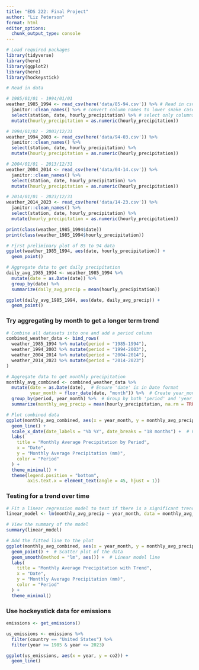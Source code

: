 ```yaml
---
title: "EDS 222: Final Project"
author: "Liz Peterson"
format: html
editor_options: 
  chunk_output_type: console
---
```


```r
# Load required packages
library(tidyverse)
library(here)
library(ggplot2)
library(here)
library(hockeystick)
```


```r
# Read in data

# 1985/01/01 - 1994/01/01
weather_1985_1994 <- read_csv(here('data/85-94.csv')) %>% # Read in csv
  janitor::clean_names() %>% # convert column names to lower snake case
  select(station, date, hourly_precipitation) %>% # select only columns we are interested in
  mutate(hourly_precipitation = as.numeric(hourly_precipitation))

# 1994/01/02 - 2003/12/31
weather_1994_2003 <- read_csv(here('data/94-03.csv')) %>%
  janitor::clean_names() %>%
  select(station, date, hourly_precipitation) %>%
  mutate(hourly_precipitation = as.numeric(hourly_precipitation))

# 2004/01/01 - 2013/12/31
weather_2004_2014 <- read_csv(here('data/04-14.csv')) %>%
  janitor::clean_names() %>%
  select(station, date, hourly_precipitation) %>%
  mutate(hourly_precipitation = as.numeric(hourly_precipitation))

# 2014/01/01 - 2023/12/31
weather_2014_2023 <- read_csv(here('data/14-23.csv')) %>%
  janitor::clean_names() %>%
  select(station, date, hourly_precipitation) %>%
  mutate(hourly_precipitation = as.numeric(hourly_precipitation))
```

```r
print(class(weather_1985_1994$date))
print(class(weather_1985_1994$hourly_precipitation))
```

```r
# First preliminary plot of 85 to 94 data
ggplot(weather_1985_1994, aes(date, hourly_precipitation)) +
  geom_point()
```

```r
# Aggregate data to get daily precipitation
daily_avg_1985_1994 <- weather_1985_1994 %>%
  mutate(date = as.Date(date)) %>%
  group_by(date) %>%
  summarize(daily_avg_precip = mean(hourly_precipitation))
```

```r
ggplot(daily_avg_1985_1994, aes(date, daily_avg_precip)) +
  geom_point()
```


### Try aggregating by month to get a longer term trend
```r
# Combine all datasets into one and add a period column
combined_weather_data <- bind_rows(
  weather_1985_1994 %>% mutate(period = "1985-1994"),
  weather_1994_2003 %>% mutate(period = "1994-2003"),
  weather_2004_2014 %>% mutate(period = "2004-2014"),
  weather_2014_2023 %>% mutate(period = "2014-2023")
)

# Aggregate data to get monthly precipitation
monthly_avg_combined <- combined_weather_data %>%
  mutate(date = as.Date(date),  # Ensure 'date' is in Date format
         year_month = floor_date(date, "month")) %>%  # Create year_month column --> floor_date from lubridate
  group_by(period, year_month) %>%  # Group by both 'period' and 'year_month'
  summarize(monthly_avg_precip = mean(hourly_precipitation, na.rm = TRUE))  # Calculate monthly average
```

```r

# Plot combined data
ggplot(monthly_avg_combined, aes(x = year_month, y = monthly_avg_precip, color = period)) +
  geom_line() +
  scale_x_date(date_labels = "%b %Y", date_breaks = "18 months") +  # Format x-axis labels
  labs(
    title = "Monthly Average Precipitation by Period",
    x = "Date",
    y = "Monthly Average Precipitation (mm)",
    color = "Period"
  ) +
  theme_minimal() +
  theme(legend.position = "bottom",
        axis.text.x = element_text(angle = 45, hjust = 1))

```

### Testing for a trend over time
```r
# Fit a linear regression model to test if there is a significant trend over time
linear_model <- lm(monthly_avg_precip ~ year_month, data = monthly_avg_combined)

# View the summary of the model
summary(linear_model)

```

```r
# Add the fitted line to the plot
ggplot(monthly_avg_combined, aes(x = year_month, y = monthly_avg_precip)) +
  geom_point() +  # Scatter plot of the data
  geom_smooth(method = "lm", aes()) +  # Linear model line
  labs(
    title = "Monthly Average Precipitation with Trend",
    x = "Date",
    y = "Monthly Average Precipitation (mm)",
    color = "Period"
  ) +
  theme_minimal()

```

### Use hockeystick data for emissions
```r
emissions <- get_emissions()
```

```r
us_emissions <- emissions %>%
  filter(country == "United States") %>%
  filter(year >= 1985 & year <= 2023)
```

```r
ggplot(us_emissions, aes(x = year, y = co2)) +
  geom_line()
```




